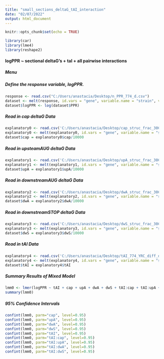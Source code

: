 ```yaml
---
title: "small_sections_deltaG_tAI_interaction"
date: "02/07/2022"
output: html_document
---
```


```r
knitr::opts_chunk$set(echo = TRUE)
```

```r
library(car)
library(lme4)
library(reshape2)
```


#### logPPR ~ sectional deltaG's + taI + all pairwise interactions{.tabset .tabset-dropdown}
##### Menu
##### Define the response variable, logPPR.
```r
response <- read.csv("C:/Users/anastacia/Desktop/n_PPR_774_d.csv")
dataset <- melt(response, id.vars = "gene", variable.name = "strain", value.name = "PPR")
dataset$logPPR <- log(dataset$PPR)
```

##### Read in cap deltaG Data
```r
explanatory0 <- read.csv('C:/Users/anastacia/Desktop/cap_struc_frac_30C_G_774.csv')
explanatory0 <- melt(explanatory0, id.vars = "gene", variable.name = "strain", value.name = "cap")
dataset$cap = explanatory0$cap/10000
```

##### Read in upsteamAUG deltaG Data
```r
explanatory1 <- read.csv('C:/Users/anastacia/Desktop/upA_struc_frac_30C_G_774.csv')
explanatory1 <- melt(explanatory1, id.vars = "gene", variable.name = "strain", value.name = "upA")
dataset$upA = explanatory1$upA/10000
```

##### Read in downstreamAUG deltaG Data
```r
explanatory2 <- read.csv('C:/Users/anastacia/Desktop/dwA_struc_frac_30C_G_774.csv')
explanatory2 <- melt(explanatory2, id.vars = "gene", variable.name = "strain", value.name = "dwA")
dataset$dwA = explanatory2$dwA/10000
```

##### Read in downstreamSTOP deltaG Data
```r
explanatory3 <- read.csv('C:/Users/anastacia/Desktop/dwS_struc_frac_30C_G_774.csv')
explanatory3 <- melt(explanatory3, id.vars = "gene", variable.name = "strain", value.name = "dwS")
dataset$dwS = explanatory3$dwS/10000
```

##### Read in tAI Data
```r
explanatory4 <- read.csv('C:/Users/anastacia/Desktop/tAI_774_YRC_diff_d.csv')
explanatory4 <- melt(explanatory4, id.vars = "gene", variable.name = "strain", value.name = "tAI")
dataset$tAI = explanatory4$tAI
```

##### Summary Results of Mixed Model
``` r
lmm0 <- lmer(logPPR ~ tAI + cap + upA + dwA + dwS + tAI:cap + tAI:upA + tAI:dwA + tAI:dwS +(0+tAI|gene)+(0+cap|gene)+(0+upA|gene)+(0+dwA|gene)+(0+dwS|gene) + (1|gene), data=dataset, REML = FALSE, control = lmerControl(optimizer="bobyqa", optCtrl=list(maxfun=1e5)))
summary(lmm0)
```

##### 95% Confidence Intervals
``` r
confint(lmm0, parm="cap", level=0.95)
confint(lmm0, parm="upA", level=0.95)
confint(lmm0, parm="dwA", level=0.95)
confint(lmm0, parm="dwS", level=0.95)
confint(lmm0, parm="tAI", level=0.95)
confint(lmm0, parm="tAI:cap", level=0.95)
confint(lmm0, parm="tAI:upA", level=0.95)
confint(lmm0, parm="tAI:dwA", level=0.95)
confint(lmm0, parm="tAI:dwS", level=0.95)
```